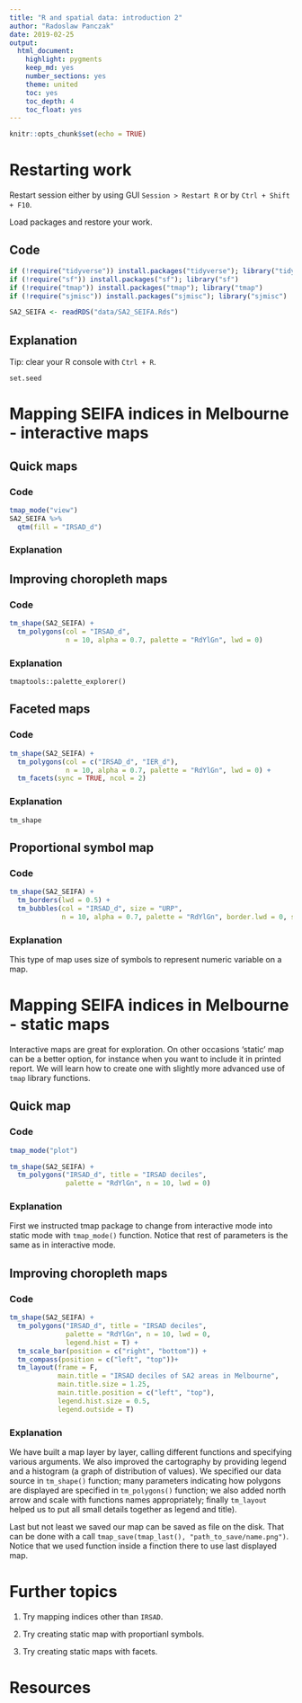 ```yaml
---
title: "R and spatial data: introduction 2"
author: "Radoslaw Panczak"
date: 2019-02-25
output: 
  html_document: 
    highlight: pygments
    keep_md: yes
    number_sections: yes
    theme: united
    toc: yes
    toc_depth: 4
    toc_float: yes
---
```


```r
knitr::opts_chunk$set(echo = TRUE)
```

# Restarting work

Restart session either by using GUI `Session > Restart R` or by `Ctrl + Shift + F10`.

Load packages and restore your work.

## Code 

```r
if (!require("tidyverse")) install.packages("tidyverse"); library("tidyverse")
if (!require("sf")) install.packages("sf"); library("sf")
if (!require("tmap")) install.packages("tmap"); library("tmap")
if (!require("sjmisc")) install.packages("sjmisc"); library("sjmisc")

SA2_SEIFA <- readRDS("data/SA2_SEIFA.Rds")
```

## Explanation

Tip: clear your R console with `Ctrl + R`.

`set.seed` 

# Mapping SEIFA indices in Melbourne - interactive maps

## Quick maps

### Code

```r
tmap_mode("view")
SA2_SEIFA %>% 
  qtm(fill = "IRSAD_d")
```

### Explanation


## Improving choropleth maps

### Code

```r
tm_shape(SA2_SEIFA) +
  tm_polygons(col = "IRSAD_d", 
              n = 10, alpha = 0.7, palette = "RdYlGn", lwd = 0)
```

### Explanation

`tmaptools::palette_explorer()`


## Faceted maps


### Code

```r
tm_shape(SA2_SEIFA) +
  tm_polygons(col = c("IRSAD_d", "IER_d"), 
              n = 10, alpha = 0.7, palette = "RdYlGn", lwd = 0) +
  tm_facets(sync = TRUE, ncol = 2)
```

### Explanation

`tm_shape` 

## Proportional symbol map

### Code

```r
tm_shape(SA2_SEIFA) +
  tm_borders(lwd = 0.5) +
  tm_bubbles(col = "IRSAD_d", size = "URP", 
             n = 10, alpha = 0.7, palette = "RdYlGn", border.lwd = 0, scale = 0.5)

```

### Explanation

This type of map uses size of symbols to represent numeric variable on a map.


# Mapping SEIFA indices in Melbourne - static maps

Interactive maps are great for exploration. On other occasions ‘static’ map can be a better option, for instance when you want to include it in printed report. We will learn how to create one with slightly more advanced use of `tmap` library functions.

## Quick map

### Code

```r
tmap_mode("plot")

tm_shape(SA2_SEIFA) +
  tm_polygons("IRSAD_d", title = "IRSAD deciles", 
              palette = "RdYlGn", n = 10, lwd = 0) 
```


### Explanation

First we instructed tmap package to change from interactive mode into static mode with `tmap_mode()` function. Notice that rest of parameters is the same as in interactive mode.


## Improving choropleth maps

### Code

```r
tm_shape(SA2_SEIFA) +
  tm_polygons("IRSAD_d", title = "IRSAD deciles", 
              palette = "RdYlGn", n = 10, lwd = 0,
              legend.hist = T) +
  tm_scale_bar(position = c("right", "bottom")) +
  tm_compass(position = c("left", "top"))+
  tm_layout(frame = F, 
            main.title = "IRSAD deciles of SA2 areas in Melbourne",
            main.title.size = 1.25, 
            main.title.position = c("left", "top"),
            legend.hist.size = 0.5, 
            legend.outside = T)
```


### Explanation

We have built a map layer by layer, calling different functions and specifying various arguments. We also improved the cartography by providing legend and a histogram (a graph of distribution of values). 
We specified our data source in `tm_shape()` function; many parameters indicating how polygons are displayed are specified in `tm_polygons()` function; we also added north arrow and scale with functions names appropriately; finally `tm_layout` helped us to put all small details together as legend and title). 

Last but not least we saved our map can be saved as file on the disk. That can be done with a call `tmap_save(tmap_last(), "path_to_save/name.png")`. Notice that we used function inside a finction there to use last displayed map.


# Further topics

1. Try mapping indices other than `IRSAD`.

2. Try creating static map with proportianl symbols.

3. Try creating static maps with facets.

# Resources



